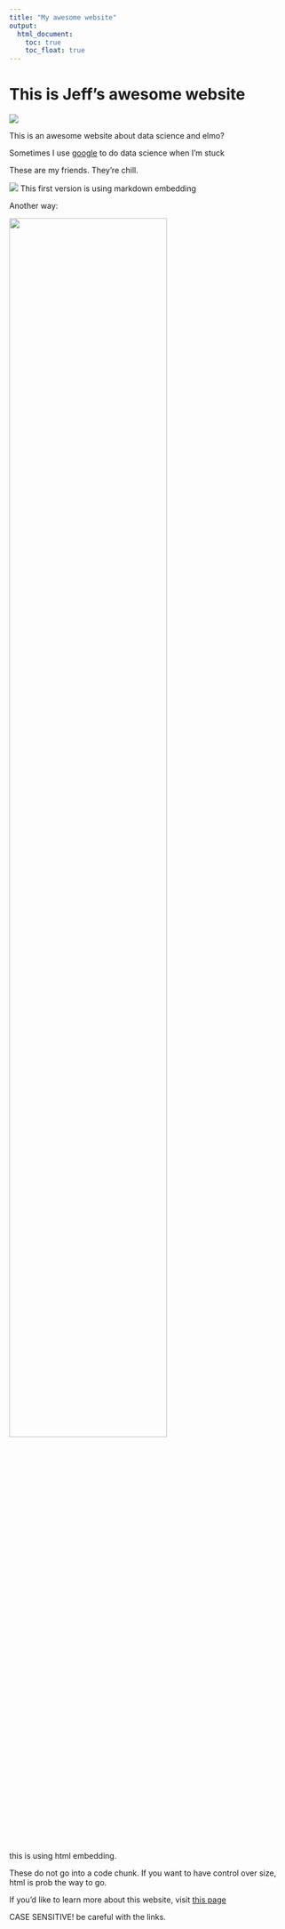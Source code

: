 ```yaml
---
title: "My awesome website"
output: 
  html_document:
    toc: true
    toc_float: true
---
```


# This is Jeff's awesome website

![](https://media.giphy.com/media/drXGoW1iudhKw/giphy.gif)

This is an awesome website about data science and elmo?

Sometimes I use [google](https://www.google.com/) to do data science when I'm stuck

These are my friends. They're chill. 

![](images/friends.jpg)
This first version is using markdown embedding

Another way: 

<img src="images/friends.jpg" style="width:75%">

this is using html embedding.

These do not go into a code chunk. If you want to have control over size, html is prob the way to go.

If you'd like to learn more about this website, visit [this page](about.html)

CASE SENSITIVE! be careful with the links.









